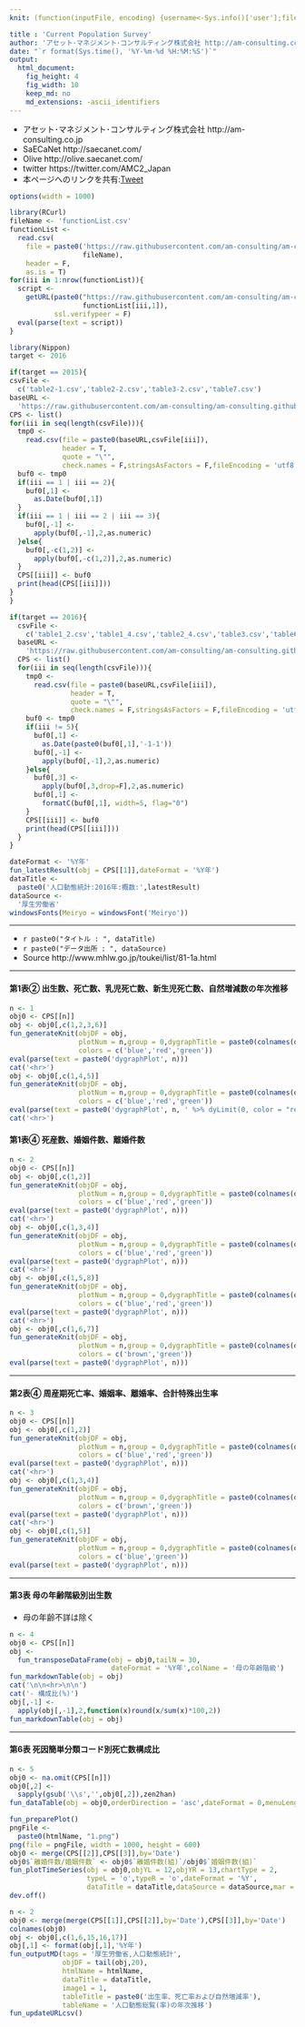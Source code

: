 ```yaml
---
knit: (function(inputFile, encoding) {username<-Sys.info()['user'];fileName<-'defaultPath.csv';pathToFile <-paste0('C:/Users/', username,'/Desktop/pathToCSV/');setwd(pathToFile);buf0<-read.csv(fileName,header = F,skip = 0,stringsAsFactor = F,check.names = F,fileEncoding = 'utf-8');timeStamp<-format(Sys.time(),'%Y%m%d%H%M%S');htmlName<-'CurrentPopulationSurvey';rmarkdown::render(inputFile, encoding = encoding, output_file = paste0('C:/Users/',username,buf0[2,1],'charts/','am-consulting.co.jp-',htmlName,'.html')) })

title : 'Current Population Survey'
author: 'アセット･マネジメント･コンサルティング株式会社 http://am-consulting.co.jp'
date: "`r format(Sys.time(), '%Y-%m-%d %H:%M:%S')`"
output: 
  html_document:
    fig_height: 4
    fig_width: 10
    keep_md: no
    md_extensions: -ascii_identifiers 
---
```

<link href="http://knowledgevault.saecanet.com/components/rmarkdown-html.css" rel="stylesheet">
<style>.main-container {max-width : 1000px;}</style>
<script src="http://knowledgevault.saecanet.com/components/JavascriptCode.js"></script>

- アセット･マネジメント･コンサルティング株式会社 http://am-consulting.co.jp
- SaECaNet http://saecanet.com/
- Olive http://olive.saecanet.com/
- twitter https://twitter.com/AMC2_Japan
- 本ページへのリンクを共有:<a href="https://twitter.com/share" class="twitter-share-button" data-via="AMC2_Japan" data-size="large">Tweet</a> <script>!function(d,s,id){var js,fjs=d.getElementsByTagName(s)[0],p=/^http:/.test(d.location)?'http':'https';if(!d.getElementById(id)){js=d.createElement(s);js.id=id;js.src=p+'://platform.twitter.com/widgets.js';fjs.parentNode.insertBefore(js,fjs);}}(document, 'script', 'twitter-wjs');</script>

```r
options(width = 1000)
```

```r
library(RCurl)
fileName <- 'functionList.csv'
functionList <-
  read.csv(
    file = paste0('https://raw.githubusercontent.com/am-consulting/am-consulting.github.io/master/csv/',
                  fileName),
    header = F,
    as.is = T)
for(iii in 1:nrow(functionList)){
  script <- 
    getURL(paste0("https://raw.githubusercontent.com/am-consulting/am-consulting.github.io/master/", 
                  functionList[iii,1]),
           ssl.verifypeer = F)
  eval(parse(text = script))
}
```

```r
library(Nippon)
target <- 2016
```

```r
if(target == 2015){
csvFile <-
  c('table2-1.csv','table2-2.csv','table3-2.csv','table7.csv')
baseURL <- 
  'https://raw.githubusercontent.com/am-consulting/am-consulting.github.io/master/csv/CurrentPopulationSurvey/H27/'
CPS <- list()
for(iii in seq(length(csvFile))){
  tmp0 <-
    read.csv(file = paste0(baseURL,csvFile[iii]),
             header = T,
             quote = "\"",
             check.names = F,stringsAsFactors = F,fileEncoding = 'utf8')
  buf0 <- tmp0
  if(iii == 1 | iii == 2){
    buf0[,1] <-
      as.Date(buf0[,1])
  }
  if(iii == 1 | iii == 2 | iii == 3){
    buf0[,-1] <- 
      apply(buf0[,-1],2,as.numeric)
  }else{
    buf0[,-c(1,2)] <- 
      apply(buf0[,-c(1,2)],2,as.numeric)
  }
  CPS[[iii]] <- buf0
  print(head(CPS[[iii]]))
}
}
```

```r
if(target == 2016){
  csvFile <-
    c('table1_2.csv','table1_4.csv','table2_4.csv','table3.csv','table6.csv')
  baseURL <- 
    'https://raw.githubusercontent.com/am-consulting/am-consulting.github.io/master/csv/CurrentPopulationSurvey/H28/'
  CPS <- list()
  for(iii in seq(length(csvFile))){
    tmp0 <-
      read.csv(file = paste0(baseURL,csvFile[iii]),
               header = T,
               quote = "\"",
               check.names = F,stringsAsFactors = F,fileEncoding = 'utf8')
    buf0 <- tmp0
    if(iii != 5){
      buf0[,1] <-
        as.Date(paste0(buf0[,1],'-1-1'))
      buf0[,-1] <- 
        apply(buf0[,-1],2,as.numeric)
    }else{
      buf0[,3] <- 
        apply(buf0[,3,drop=F],2,as.numeric)
      buf0[,1] <-
        formatC(buf0[,1], width=5, flag="0")
    }
    CPS[[iii]] <- buf0
    print(head(CPS[[iii]]))
  }
}
```

```r
dateFormat <- '%Y年'
fun_latestResult(obj = CPS[[1]],dateFormat = '%Y年')
dataTitle <- 
  paste0('人口動態統計:2016年:概数:',latestResult)
dataSource <- 
  '厚生労働省'
windowsFonts(Meiryo = windowsFont('Meiryo'))
```

***

- `r paste0("タイトル : ", dataTitle)`
- `r paste0("データ出所 : ", dataSource)`
- Source http://www.mhlw.go.jp/toukei/list/81-1a.html

***

#### 第1表② 出生数、死亡数、乳児死亡数、新生児死亡数、自然増減数の年次推移

```r
n <- 1
obj0 <- CPS[[n]]
obj <- obj0[,c(1,2,3,6)]
fun_generateKnit(objDF = obj,
                 plotNum = n,group = 0,dygraphTitle = paste0(colnames(obj)[-1],collapse = '×'),
                 colors = c('blue','red','green'))
eval(parse(text = paste0('dygraphPlot', n)))
cat('<hr>')
obj <- obj0[,c(1,4,5)]
fun_generateKnit(objDF = obj,
                 plotNum = n,group = 0,dygraphTitle = paste0(colnames(obj)[-1],collapse = '×'),
                 colors = c('blue','red','green'))
eval(parse(text = paste0('dygraphPlot', n, ' %>% dyLimit(0, color = "red")')))
cat('<hr>')
```

#### 第1表④ 死産数、婚姻件数、離婚件数

```r
n <- 2
obj0 <- CPS[[n]]
obj <- obj0[,c(1,2)]
fun_generateKnit(objDF = obj,
                 plotNum = n,group = 0,dygraphTitle = paste0(colnames(obj)[-1],collapse = '×'),
                 colors = c('blue','red','green'))
eval(parse(text = paste0('dygraphPlot', n)))
cat('<hr>')
obj <- obj0[,c(1,3,4)]
fun_generateKnit(objDF = obj,
                 plotNum = n,group = 0,dygraphTitle = paste0(colnames(obj)[-1],collapse = '×'),
                 colors = c('blue','red','green'))
eval(parse(text = paste0('dygraphPlot', n)))
cat('<hr>')
obj <- obj0[,c(1,5,8)]
fun_generateKnit(objDF = obj,
                 plotNum = n,group = 0,dygraphTitle = paste0(colnames(obj)[-1],collapse = '×'),
                 colors = c('blue','red','green'))
eval(parse(text = paste0('dygraphPlot', n)))
cat('<hr>')
obj <- obj0[,c(1,6,7)]
fun_generateKnit(objDF = obj,
                 plotNum = n,group = 0,dygraphTitle = paste0(colnames(obj)[-1],collapse = '×'),
                 colors = c('brown','green'))
eval(parse(text = paste0('dygraphPlot', n)))
```

***

#### 第2表④ 周産期死亡率、婚姻率、離婚率、合計特殊出生率

```r
n <- 3
obj0 <- CPS[[n]]
obj <- obj0[,c(1,2)]
fun_generateKnit(objDF = obj,
                 plotNum = n,group = 0,dygraphTitle = paste0(colnames(obj)[-1],collapse = '×'),
                 colors = c('blue','red','green'))
eval(parse(text = paste0('dygraphPlot', n)))
cat('<hr>')
obj <- obj0[,c(1,3,4)]
fun_generateKnit(objDF = obj,
                 plotNum = n,group = 0,dygraphTitle = paste0(colnames(obj)[-1],collapse = '×'),
                 colors = c('brown','green'))
eval(parse(text = paste0('dygraphPlot', n)))
cat('<hr>')
obj <- obj0[,c(1,5)]
fun_generateKnit(objDF = obj,
                 plotNum = n,group = 0,dygraphTitle = paste0(colnames(obj)[-1],collapse = '×'),
                 colors = c('blue','green'))
eval(parse(text = paste0('dygraphPlot', n)))
```

***
#### 第3表 母の年齢階級別出生数
- 母の年齢不詳は除く

```r
n <- 4
obj0 <- CPS[[n]]
obj <-
  fun_transposeDataFrame(obj = obj0,tailN = 30,
                         dateFormat = '%Y年',colName = '母の年齢階級')
fun_markdownTable(obj = obj)
cat('\n\n<hr>\n\n')
cat('- 構成比(%)')
obj[,-1] <- 
  apply(obj[,-1],2,function(x)round(x/sum(x)*100,2))
fun_markdownTable(obj = obj)
```

***

#### 第6表 死因簡単分類コード別死亡数構成比

```r
n <- 5
obj0 <- na.omit(CPS[[n]])
obj0[,2] <-
  sapply(gsub('\\s','',obj0[,2]),zen2han)
fun_dataTable(obj = obj0,orderDirection = 'asc',dateFormat = 0,menuLength = 20)
```

```r
fun_preparePlot()
pngFile <- 
  paste0(htmlName, "1.png")
png(file = pngFile, width = 1000, height = 600)
obj0 <- merge(CPS[[2]],CPS[[3]],by='Date')
obj0$`離婚件数/婚姻件数` <- obj0$`離婚件数(組)`/obj0$`婚姻件数(組)`
fun_plotTimeSeries(obj = obj0,objYL = 12,objYR = 13,chartType = 2,
                   typeL = 'o',typeR = 'o',dateFormat = '%Y',
                   dataTitle = dataTitle,dataSource = dataSource,mar = c(4,5,5,5))
dev.off()
```

```r
n <- 2
obj0 <- merge(merge(CPS[[1]],CPS[[2]],by='Date'),CPS[[3]],by='Date')
colnames(obj0)
obj <- obj0[,c(1,6,15,16,17)]
obj[,1] <- format(obj[,1],'%Y年')
fun_outputMD(tags = '厚生労働省,人口動態統計',
             objDF = tail(obj,20),
             htmlName = htmlName,
             dataTitle = dataTitle,
             image1 = 1,
             tableTitle = paste0('出生率、死亡率および自然増減率'),
             tableName = '人口動態総覧(率)の年次推移')
fun_updateURLcsv()
```

<script>MakeNegative();</script>
<script>
  (function(i,s,o,g,r,a,m){i['GoogleAnalyticsObject']=r;i[r]=i[r]||function(){
  (i[r].q=i[r].q||[]).push(arguments)},i[r].l=1*new Date();a=s.createElement(o),
  m=s.getElementsByTagName(o)[0];a.async=1;a.src=g;m.parentNode.insertBefore(a,m)
  })(window,document,'script','https://www.google-analytics.com/analytics.js','ga');

  ga('create', 'UA-3077339-5', 'auto');
  ga('send', 'pageview');

</script>
